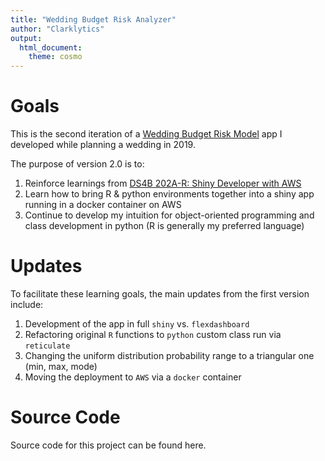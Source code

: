 ```yaml
---
title: "Wedding Budget Risk Analyzer"
author: "Clarklytics"
output: 
  html_document:
    theme: cosmo
---
```


# Goals

This is the second iteration of a [Wedding Budget Risk Model](https://github.com/bclark86/WeddingRiskModel) app I developed while planning a wedding in 2019. 

The purpose of version 2.0 is to:

1. Reinforce learnings from [DS4B 202A-R: Shiny Developer with AWS](https://university.business-science.io/p/expert-shiny-developer-with-aws-course-ds4b-202a-r/)
2. Learn how to bring R & python environments together into a shiny app running in a docker container on AWS 
3. Continue to develop my intuition for object-oriented programming and class development in python (R is generally my preferred language)


# Updates

To facilitate these learning goals, the main updates from the first version include:

1. Development of the app in full `shiny` vs. `flexdashboard`
2. Refactoring original `R` functions to `python` custom class run via `reticulate`
3. Changing the uniform distribution probability range to a triangular one (min, max, mode)
4. Moving the deployment to `AWS` via a `docker` container

# Source Code

Source code for this project can be found here. 